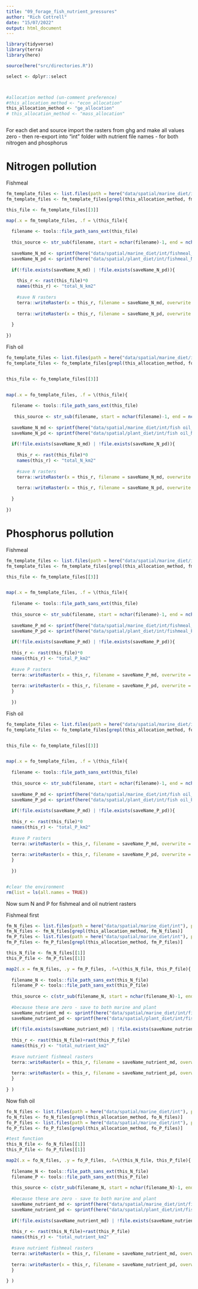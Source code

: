 ```yaml
---
title: "09_forage_fish_nutrient_pressures"
author: "Rich Cottrell"
date: "15/07/2022"
output: html_document
---
```



```r

library(tidyverse)
library(terra)
library(here)

source(here("src/directories.R"))

select <- dplyr::select



#allocation method (un-comment preference)
#this_allocation_method <- "econ_allocation"
this_allocation_method <- "ge_allocation"
# this_allocation_method <- "mass_allocation"



```

For each diet and source import the rasters from ghg and make all values zero - then re-export into "int" folder with nutrient file names - for both nitrogen and phosphorus

# Nitrogen pollution

Fishmeal

```r

fm_template_files <- list.files(path = here("data/spatial/marine_diet/int"), pattern = "fishmeal_ghg_km2", full.names = TRUE)
fm_template_files <- fm_template_files[grepl(this_allocation_method, fm_template_files)]

this_file <- fm_template_files[[3]]

map(.x = fm_template_files, .f = \(this_file){
  
  filename <- tools::file_path_sans_ext(this_file)
  
  this_source <- str_sub(filename, start = nchar(filename)-1, end = nchar(filename))
  
  saveName_N_md <- sprintf(here("data/spatial/marine_diet/int/fishmeal_N_km2_%s_%s.tif"), this_allocation_method, this_source)
  saveName_N_pd <- sprintf(here("data/spatial/plant_diet/int/fishmeal_N_km2_%s_%s.tif"), this_allocation_method, this_source)
  
  if(!file.exists(saveName_N_md) | !file.exists(saveName_N_pd)){
    
    this_r <- rast(this_file)*0
    names(this_r) <- "total_N_km2"
    
    #save N rasters
    terra::writeRaster(x = this_r, filename = saveName_N_md, overwrite = TRUE)
    
    terra::writeRaster(x = this_r, filename = saveName_N_pd, overwrite = TRUE)
    
  }
  
})

```

Fish oil

```r

fo_template_files <- list.files(path = here("data/spatial/marine_diet/int"), pattern = "fish oil_ghg", full.names = TRUE)
fo_template_files <- fo_template_files[grepl(this_allocation_method, fo_template_files)]


this_file <- fo_template_files[[3]]


map(.x = fo_template_files, .f = \(this_file){
  
  filename <- tools::file_path_sans_ext(this_file)
  
   this_source <- str_sub(filename, start = nchar(filename)-1, end = nchar(filename))
  
  saveName_N_md <- sprintf(here("data/spatial/marine_diet/int/fish oil_N_km2_%s_%s.tif"), this_allocation_method, this_source)
  saveName_N_pd <- sprintf(here("data/spatial/plant_diet/int/fish oil_N_km2_%s_%s.tif"), this_allocation_method, this_source)
  
  if(!file.exists(saveName_N_md) | !file.exists(saveName_N_pd)){
    
    this_r <- rast(this_file)*0
    names(this_r) <- "total_N_km2"
    
    #save N rasters
    terra::writeRaster(x = this_r, filename = saveName_N_md, overwrite = TRUE)
    
    terra::writeRaster(x = this_r, filename = saveName_N_pd, overwrite = TRUE)
    
  }
  
})

```



# Phosphorus pollution

Fishmeal

```r
fm_template_files <- list.files(path = here("data/spatial/marine_diet/int"), pattern = "fishmeal_ghg_km2", full.names = TRUE)
fm_template_files <- fm_template_files[grepl(this_allocation_method, fm_template_files)]

this_file <- fm_template_files[[3]]


map(.x = fm_template_files, .f = \(this_file){
  
  filename <- tools::file_path_sans_ext(this_file)
  
  this_source <- str_sub(filename, start = nchar(filename)-1, end = nchar(filename))
  
  saveName_P_md <- sprintf(here("data/spatial/marine_diet/int/fishmeal_P_km2_%s_%s.tif"), this_allocation_method, this_source)
  saveName_P_pd <- sprintf(here("data/spatial/plant_diet/int/fishmeal_P_km2_%s_%s.tif"), this_allocation_method, this_source)
  
  if(!file.exists(saveName_P_md) | !file.exists(saveName_P_pd)){
  
  this_r <- rast(this_file)*0
  names(this_r) <- "total_P_km2"
  
  #save P rasters
  terra::writeRaster(x = this_r, filename = saveName_P_md, overwrite = TRUE)
  
  terra::writeRaster(x = this_r, filename = saveName_P_pd, overwrite = TRUE)
  }
  
  })


```


Fish oil 

```r
fo_template_files <- list.files(path = here("data/spatial/marine_diet/int"), pattern = "fish oil_ghg", full.names = TRUE)
fo_template_files <- fo_template_files[grepl(this_allocation_method, fo_template_files)]


this_file <- fo_template_files[[3]]


map(.x = fo_template_files, .f = \(this_file){
  
  filename <- tools::file_path_sans_ext(this_file)
  
  this_source <- str_sub(filename, start = nchar(filename)-1, end = nchar(filename))
  
  saveName_P_md <- sprintf(here("data/spatial/marine_diet/int/fish oil_P_km2_%s_%s.tif"), this_allocation_method, this_source)
  saveName_P_pd <- sprintf(here("data/spatial/plant_diet/int/fish oil_P_km2_%s_%s.tif"), this_allocation_method, this_source)
  
  if(!file.exists(saveName_P_md) | !file.exists(saveName_P_pd)){
  
  this_r <- rast(this_file)*0
  names(this_r) <- "total_P_km2"
  
  #save P rasters
  terra::writeRaster(x = this_r, filename = saveName_P_md, overwrite = TRUE)
  
  terra::writeRaster(x = this_r, filename = saveName_P_pd, overwrite = TRUE)
  }
  
  })


#clear the environment
rm(list = ls(all.names = TRUE))
```

Now sum N and P for fishmeal and oil nutrient rasters

Fishmeal first

```r
fm_N_files <- list.files(path = here("data/spatial/marine_diet/int"), pattern = "fishmeal_N", full.names = TRUE)
fm_N_files <- fm_N_files[grepl(this_allocation_method, fm_N_files)]
fm_P_files <- list.files(path = here("data/spatial/marine_diet/int"), pattern = "fishmeal_P", full.names = TRUE)
fm_P_files <- fm_P_files[grepl(this_allocation_method, fm_P_files)]

this_N_file <- fm_N_files[[1]]
this_P_file <- fm_P_files[[1]]

map2(.x = fm_N_files, .y = fm_P_files, .f=\(this_N_file, this_P_file){
  
  filename_N <- tools::file_path_sans_ext(this_N_file)
  filename_P <- tools::file_path_sans_ext(this_P_file)
  
  this_source <- c(str_sub(filename_N, start = nchar(filename_N)-1, end= nchar(filename_N)), str_sub(filename_P, start = nchar(filename_P)-1, end= nchar(filename_P))) |> unique()
  
  #because these are zero - save to both marine and plant
  saveName_nutrient_md <- sprintf(here("data/spatial/marine_diet/int/fishmeal_nutrient_km2_%s_%s.tif"), this_allocation_method, this_source)
  saveName_nutrient_pd <- sprintf(here("data/spatial/plant_diet/int/fishmeal_nutrient_km2_%s_%s.tif"), this_allocation_method, this_source)
  
  if(!file.exists(saveName_nutrient_md) | !file.exists(saveName_nutrient_pd)){
  
  this_r <- rast(this_N_file)+rast(this_P_file)
  names(this_r) <- "total_nutrient_km2"
  
  #save nutrient fishmeal rasters
  terra::writeRaster(x = this_r, filename = saveName_nutrient_md, overwrite = TRUE)
  
  terra::writeRaster(x = this_r, filename = saveName_nutrient_pd, overwrite = TRUE)
  }
  
} )

```


Now fish oil

```r
fo_N_files <- list.files(path = here("data/spatial/marine_diet/int"), pattern = "fish oil_N", full.names = TRUE)
fo_N_files <- fo_N_files[grepl(this_allocation_method, fo_N_files)]
fo_P_files <- list.files(path = here("data/spatial/marine_diet/int"), pattern = "fish oil_P", full.names = TRUE)
fo_P_files <- fo_P_files[grepl(this_allocation_method, fo_P_files)]

#test function
this_N_file <- fo_N_files[[1]]
this_P_file <- fo_P_files[[1]]

map2(.x = fo_N_files, .y = fo_P_files, .f=\(this_N_file, this_P_file){
  
  filename_N <- tools::file_path_sans_ext(this_N_file)
  filename_P <- tools::file_path_sans_ext(this_P_file)
  
  this_source <- c(str_sub(filename_N, start = nchar(filename_N)-1, end= nchar(filename_N)), str_sub(filename_P, start = nchar(filename_P)-1, end= nchar(filename_P))) |> unique()
  
  #because these are zero - save to both marine and plant
  saveName_nutrient_md <- sprintf(here("data/spatial/marine_diet/int/fish oil_nutrient_km2_%s_%s.tif"), this_allocation_method, this_source)
  saveName_nutrient_pd <- sprintf(here("data/spatial/plant_diet/int/fish oil_nutrient_km2_%s_%s.tif"), this_allocation_method, this_source)
  
  if(!file.exists(saveName_nutrient_md) | !file.exists(saveName_nutrient_pd)){
  
  this_r <- rast(this_N_file)+rast(this_P_file)
  names(this_r) <- "total_nutrient_km2"
  
  #save nutrient fishmeal rasters
  terra::writeRaster(x = this_r, filename = saveName_nutrient_md, overwrite = TRUE)
  
  terra::writeRaster(x = this_r, filename = saveName_nutrient_pd, overwrite = TRUE)
  }
  
} )

```



